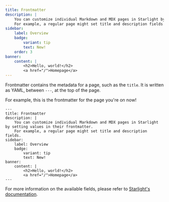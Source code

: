 ```yaml
---
title: Frontmatter
description: |
    You can customize individual Markdown and MDX pages in Starlight by setting values in their frontmatter.
    For example, a regular page might set title and description fields.
sidebar:
    label: Overview
    badge:
        variant: tip
        text: New!
    order: 3
banner:
    content: |
        <h2>Hello, world!</h2>
        <a href="/">Homepage</a>
---
```


Frontmatter contains the metadata for a page, such as the `title`. It is written as YAML, between `---`, at the top of the page.

For example, this is the frontmatter for the page you're on now!

```mdx wrap
---
title: Frontmatter
description: |
    You can customize individual Markdown and MDX pages in Starlight by setting values in their frontmatter.
    For example, a regular page might set title and description fields.
sidebar:
    label: Overview
    badge:
        variant: tip
        text: New!
banner:
    content: |
        <h2>Hello, world!</h2>
        <a href="/">Homepage</a>
---
```

For more information on the available fields, please refer to [Starlight's documentation](https://starlight.astro.build/reference/frontmatter/).